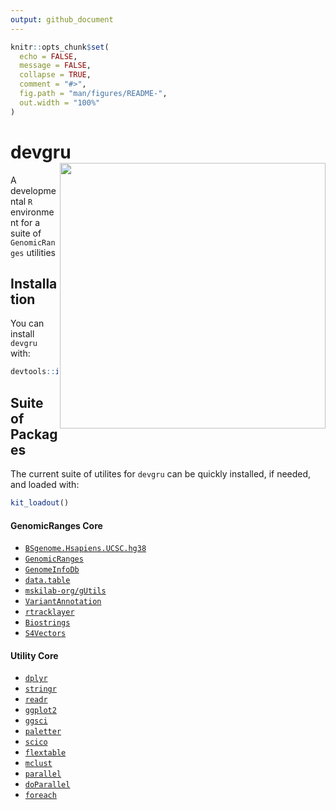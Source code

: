 ```yaml
---
output: github_document
---
```


<!-- README.md is generated from README.Rmd. Please edit that file -->

```r
knitr::opts_chunk$set(
  echo = FALSE,
  message = FALSE,
  collapse = TRUE,
  comment = "#>",
  fig.path = "man/figures/README-",
  out.width = "100%"
)
```

# devgru <img src="man/figures/devgruLogo.png" align="right" width="425" />

<!-- badges: start -->
<!-- badges: end -->

A developmental `R` environment for a suite of `GenomicRanges` utilities

## Installation

You can install `devgru` with:

``` r
devtools::install_github("pblaney/devgru")
```

## Suite of Packages

The current suite of utilites for `devgru` can be quickly installed, if needed, and loaded with:

``` r
kit_loadout()
```

#### GenomicRanges Core
* [`BSgenome.Hsapiens.UCSC.hg38`](https://bioconductor.org/packages/release/data/annotation/html/BSgenome.Hsapiens.UCSC.hg38.html)
* [`GenomicRanges`](https://bioconductor.org/packages/release/bioc/html/GenomicRanges.html)
* [`GenomeInfoDb`](https://bioconductor.org/packages/release/bioc/html/GenomeInfoDb.html)
* [`data.table`](https://cran.r-project.org/web/packages/data.table/vignettes/datatable-intro.html)
* [`mskilab-org/gUtils`](https://github.com/mskilab-org/gUtils)
* [`VariantAnnotation`](https://bioconductor.org/packages/release/bioc/html/VariantAnnotation.html)
* [`rtracklayer`](https://bioconductor.org/packages/release/bioc/html/rtracklayer.html)
* [`Biostrings`](https://bioconductor.org/packages/release/bioc/html/Biostrings.html)
* [`S4Vectors`](https://bioconductor.org/packages/release/bioc/html/S4Vectors.html)

#### Utility Core
* [`dplyr`](https://dplyr.tidyverse.org)
* [`stringr`](https://stringr.tidyverse.org)
* [`readr`](https://readr.tidyverse.org)
* [`ggplot2`](https://ggplot2.tidyverse.org)
* [`ggsci`](https://nanx.me/ggsci/)
* [`paletter`](https://emilhvitfeldt.github.io/paletteer/)
* [`scico`](https://github.com/thomasp85/scico)
* [`flextable`](https://ardata-fr.github.io/flextable-book/index.html)
* [`mclust`](https://cran.r-project.org/web/packages/mclust/vignettes/mclust.html)
* [`parallel`](https://stat.ethz.ch/R-manual/R-devel/library/parallel/doc/parallel.pdf)
* [`doParallel`](https://cran.r-project.org/web/packages/doParallel/doParallel.pdf)
* [`foreach`](https://cran.r-project.org/web/packages/foreach/vignettes/foreach.html)
